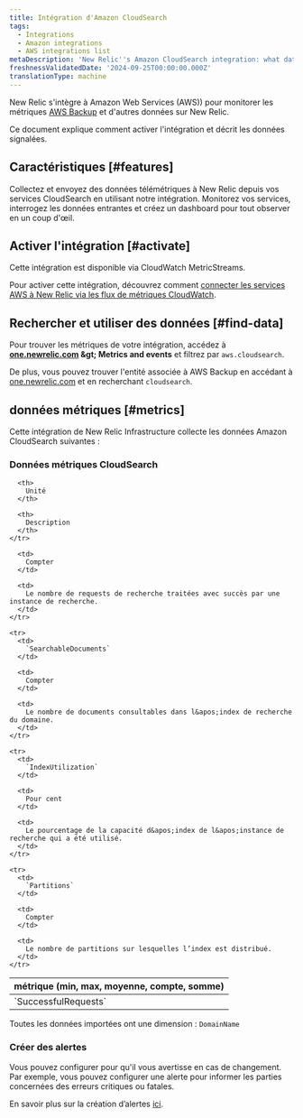 ```yaml
---
title: Intégration d'Amazon CloudSearch
tags:
  - Integrations
  - Amazon integrations
  - AWS integrations list
metaDescription: 'New Relic''s Amazon CloudSearch integration: what data it reports and how to enable it.'
freshnessValidatedDate: '2024-09-25T00:00:00.000Z'
translationType: machine
---
```


New Relic s&apos;intègre à Amazon Web Services (AWS)) pour monitorer les métriques [AWS Backup](https://aws.amazon.com/cloudsearch/) et d&apos;autres données sur New Relic.

Ce document explique comment activer l&apos;intégration et décrit les données signalées.

## Caractéristiques [#features]

Collectez et envoyez des données télémétriques à New Relic depuis vos services CloudSearch en utilisant notre intégration. Monitorez vos services, interrogez les données entrantes et créez un dashboard pour tout observer en un coup d&apos;œil.

## Activer l&apos;intégration [#activate]

Cette intégration est disponible via CloudWatch MetricStreams.

Pour activer cette intégration, découvrez comment [connecter les services AWS à New Relic via les flux de métriques CloudWatch](/docs/infrastructure/amazon-integrations/connect/aws-metric-stream-setup/).

## Rechercher et utiliser des données [#find-data]

Pour trouver les métriques de votre intégration, accédez à <DNT>**[one.newrelic.com](https://one.newrelic.com/all-capabilities) &amp;gt; Metrics and events**</DNT> et filtrez par `aws.cloudsearch`.

De plus, vous pouvez trouver l&apos;entité associée à AWS Backup en accédant à [one.newrelic.com](https://one.newrelic.com/all-entities) et en recherchant `cloudsearch`.

## données métriques [#metrics]

Cette intégration de New Relic Infrastructure collecte les données Amazon CloudSearch suivantes :

### Données métriques CloudSearch

<table>
  <thead>
    <tr>
      <th style={{ width: "220px" }}>
        métrique (min, max, moyenne, compte, somme)
      </th>

      <th>
        Unité
      </th>

      <th>
        Description
      </th>
    </tr>
  </thead>

  <tbody>
    <tr>
      <td>
        `SuccessfulRequests`
      </td>

      <td>
        Compter
      </td>

      <td>
        Le nombre de requests de recherche traitées avec succès par une instance de recherche.
      </td>
    </tr>

    <tr>
      <td>
        `SearchableDocuments`
      </td>

      <td>
        Compter
      </td>

      <td>
        Le nombre de documents consultables dans l&apos;index de recherche du domaine.
      </td>
    </tr>

    <tr>
      <td>
        `IndexUtilization`
      </td>

      <td>
        Pour cent
      </td>

      <td>
        Le pourcentage de la capacité d&apos;index de l&apos;instance de recherche qui a été utilisé.
      </td>
    </tr>

    <tr>
      <td>
        `Partitions`
      </td>

      <td>
        Compter
      </td>

      <td>
        Le nombre de partitions sur lesquelles l’index est distribué.
      </td>
    </tr>
  </tbody>
</table>

Toutes les données importées ont une dimension : `DomainName`

### Créer des alertes

Vous pouvez configurer <InlinePopover type="alerts" />pour qu&apos;il vous avertisse en cas de changement. Par exemple, vous pouvez configurer une alerte pour informer les parties concernées des erreurs critiques ou fatales.

En savoir plus sur la création d’alertes [ici](/docs/alerts-applied-intelligence/new-relic-alerts/learn-alerts/introduction-alerts/).